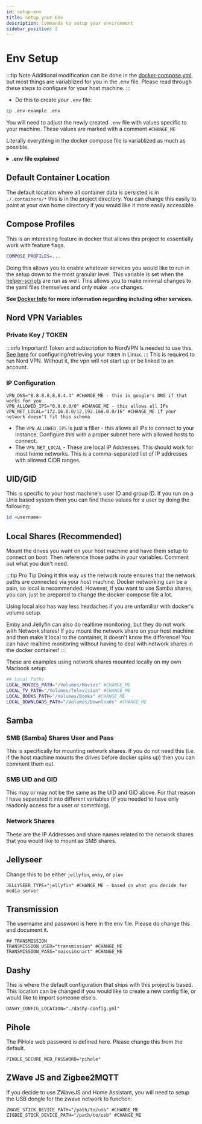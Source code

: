 ```yaml
---
id: setup-env
title: Setup your Env
description: Commands to setup your environment
sidebar_position: 2
---
```


# Env Setup

:::tip Note
Additional modification can be done in the [docker-compose.yml](https://github.com/Homemediadocker/Home-Media-Docker/blob/main/docker-compose.yml), but most things are variablized for you in the .env file. Please read through these steps to configure for your host machine.
:::

- Do this to create your `.env` file:

```sh
cp .env-example .env
```

You will need to adjust the newly created `.env` file with values specific to your machine. These values are marked with a comment `#CHANGE_ME`

Literally everything in the docker compose file is variablized as much as possible.

<details>
    <summary><strong>.env file explained</strong></summary>

```bash
## CONTAINER  DATA LOCATION
# This will place the container data in the current repo location.
# You can change this and all data will be placed in that location.
DEFAULT_CONTAINER_DATA_LOCATION="./.containers" # Change this if you want the data outside of this repo
TRAEFIK_CONFIG_DIRECTORY="../traefik-data"
PROJECT_HOSTNAME="localhost"

####### TRAEFIK/ACME ############
CF_API_EMAIL="" # Cloudflare email address used
CF_DNS_API_TOKEN="" # Cloudflare api token (global)
ACME_DNS_CHALLENGE_PROVIDER="cloudflare" # The provider name -- cloudflare and netlify are supported out of the box
TRAEFIK_TLS_CERTRESOLVER="cloudflare" # The provider name -- cloudflare and netlify are supported out of the box
TRAEFIK_DASHBOARD_CREDENTIALS=admin:$$2y$$05$$cqTXRio8juH740Wo7m4y5OWFbQKB0eTaHexKPYmssn4qctTe8ElQe # just admin/password but hashed.
TRAEFIK_NETLIFY_TOKEN="asdfasdfasdfasdfasdfasdfasdfasdf" # API Token from netlify dashboard

## COMPOSE_PROFILES ---- Use this variable to select which containers you would like to spin up.
## Or you can just pass "all" into the variable and it will spin up everything (except the media server, that requires you to pass it in yourself)
# COMPOSE_PROFILES=all

## or all with media server
# COMPOSE_PROFILES=all,jellyfin

## Or just individually comma separate your services.
COMPOSE_PROFILES=bookstack,dashy,duplicati,jellyseerr,komga,pihole,portainer,prowlarr,radarr,sonarr,transmission,vpn,jellyfin,homeassistant,zwavejs,zigbee2mqtt,mealie

## OPTIONS ---- bookstack,dashy,duplicati,jellyseerr,komga,pihole,portainer,prowlarr,radarr,sonarr,transmission,vpn
## MORE OPTIONS- jellyfin,emby,plex,homeassistant,zwavejs,zigbee2mqtt,homeAutomation,all

############################################
########## CONTAINER NAMES #################
############################################
BOOKSTACK_APP_CONTAINER_NAME="bookstack"
BOOKSTACK_DB_CONTAINER_NAME="bookstack_db"
DASHY_CONTAINER_NAME="dashy"
DUPLICATI_CONTAINER_NAME="duplicati"
EMBY_CONTAINER_NAME="emby"
HEIMDALL_CONTAINER_NAME="heimdall"
HOME_ASSISTANT_CONTAINER_NAME="homeassistant"
JACKETT_CONTAINER_NAME="jackett"
JELLYFIN_CONTAINER_NAME="jellyfin"
JELLYSEERR_CONTAINER_NAME="jellyseerr"
KOMGA_CONTAINER_NAME="komga"
MEALIE_CONTAINER_NAME="mealie"
MEALIE_POSTGRES_CONTAINER_NAME="mealie-postgres"
PIHOLE_CONTAINER_NAME="pihole"
PLEX_CONTAINER_NAME="plex"
PORTAINER_CONTAINER_NAME="portainer"
PROWLARR_CONTAINER_NAME="prowlarr"
RADARR_CONTAINER_NAME="radarr"
SONARR_CONTAINER_NAME="sonarr"
TRAEFIK_CONTAINER_NAME="traefik"
TRANSMISSION_CONTAINER_NAME="transmission"
VPN_CONTAINER_NAME="vpn"
ZIGBEE2MQTT_CONTAINER_NAME="zigbee2mqtt"
ZWAVE_JS_CONTAINER_NAME="zwavejs"

## NORDVPN SPECIFIC VARIABLES
TOKEN=11111111111223123123123123asdba123 # This is specific to nord VPN - found in the account settings and generated by the user
PRIVATE_KEY=sdlfkabakjhslkdgjadlfkjasdfhaskdjhagsdg ##CHANGE ME - follow instructions to obtain the private key
NORD_TECHNOLOGY=NordLynx # NordLynx or OpenVPN
NORD_CONNECT_AREA=United_States # You can separate this by country and city too, but if you leave it blank it will just default to the recommended fastest server

VPN_DNS="8.8.8.8,8.8.4.4" #CHANGE_ME - this is google's DNS if that works for you
VPN_ALLOWED_IPS="0.0.0.0/0" #CHANGE_ME - this allows all IPs
VPN_NET_LOCAL="172.16.0.0/12,192.168.0.0/16" #CHANGE_ME if your network doesn't fit this schema

## User Host Machine - unix machines can find this by doing `id <username>`
UID="111" ##CHANGE ME this is usually the user id on the host machine that will be running the docker compose command. But you can make this be a less privileged user and that is fine too
GID="111" ##CHANGE ME group id of the associated user(s) that may be running this. This is passed into the docker env so keep in mind that this will be the only one in there.
TIMEZONE="America/Chicago" ##CHANGE ME - Your timezone. This gets passed into basically every container.

## Samba
SMB_USER="samba" ##CHANGE ME If you are on Mac, this SMB user is what will be used to mount the network drives on your machine.
SMB_PASS="test" ##CHANGE ME If you are on Mac, this SMB password is what will be used to mount the network drives on your machine.

## unix machines can find this by doing `id <username>` for the desired user's id on that machine
SMB_UID="12312" ##CHANGE ME The user ID that has access to the smb shares
SMB_GID="123123" ##CHANGE ME the group ID that has access to the smb shares

## Network Paths
MOVIE_NETWORK_SHARE="//IP.IP.IP.IP/SHARENAME" ##CHANGE ME network share for movies content
TV_NETWORK_SHARE="//IP.IP.IP.IP/SHARENAME" ##CHANGE ME network share for tv content

## Local Paths
LOCAL_MOVIES_PATH="/Volumes/Movies" # #CHANGE ME - this is if you don't use the network shares in the dockerfile, and want to mount them on the host machine.
LOCAL_TV_PATH="/Volumes/Television" # #CHANGE ME - this is if you don't use the network shares in the dockerfile, and want to mount them on the host machine.
LOCAL_BOOKS_PATH="/Volumes/Books" #CHANGE_ME - this is if you don't use the network shares in the dockerfile, and want to mount them on the host machine.
LOCAL_DOWNLOADS_PATH="/Volumes/Downloads" # #CHANGE ME - this is if you don't use the network shares in the dockerfile, and want to mount them on the host machine. This is for transmission specifically.

## Jellyseerr
JELLYSEER_LOG_LEVEL="info" # change this to `debug` to show more logs.
JELLYSEER_TYPE="emby" # #CHANGE ME -  emby, jellyfin, plex --- those are all options

## PLEX
PLEX_CLAIM=""
PLEX_VERSION="docker"

## Komga
KOMGA_LIBRARIES_SCAN_STARTUP="true"
KOMGA_JAVA_OPTS="-Xmx8g" ## 8 GB - this helps reduce times waiting for pages to process and reduces crashing
KOMGA_REMEMBERME_KEY="" #CHANGE ME - need to add this to be able to remember a login

## JACKETT - THIS IS PROBABLY NOT USED BUT HERE THEY ARE
JACKETT_RUN_OPTS=""
JACKETT_AUTO_UPDATE="true"

## TRANSMISSION
TRANSMISSION_USER="transmission" ### #CHANGE ME
TRANSMISSION_PASS="noissimsnart" ### #CHANGE ME
TRANSMISSION_PEERPORT=""
TRANSMISSION_HOST_WHITELIST=""

## DUPLICATI
DUPLICATI_CLI_ARGS=""

## ZWAVE2MQTT (ZWAVEJS)
ZWAVE_STICK_DEVICE_PATH="/path/to/usb" #CHANGE_ME
# ZWAVE_STICK_DEVICE_PATH="/dev/cu.usbserial-533D0042421"

## Zigbee2MQTT (Zigbee)
ZIGBEE_STICK_DEVICE_PATH="/path/to/usb" #CHANGE_ME
#ZIGBEE_STICK_DEVICE_PATH="/dev/serial/by-id/usb-Texas_Instruments_TI_CC2531_USB_CDC___0X00124B0018ED3DDF-if00"

## PIHOLE
PIHOLE_SECURE_WEB_PASSWORD="pihole"
PIHOLE_STATIC_IP_ADDRESS="192.168.1.200"
PIHOLE_NETWORK_GATEWAY="192.168.1.1"
PIHOLE_NETWORK_ADDRESS_POOL="192.168.1.0/24"
PIHOLE_NETWORK_INTERFACE="eth0"

## Dashy
# Your Backup ID: xxxx-xxxx-xxxx-xxxx
DASHY_CONFIG_LOCATION="./dashy-config.yml"

## Bookstack - OSS Confluence Alternative
BOOKSTACK_PORT="6875"
BOOKSTACK_APP_URL="https://${PROJECT_HOSTNAME}" #CHANGE_ME - if you are hosting outside your local machine


BOOKSTACK_DB_HOST="${BOOKSTACK_DB_CONTAINER_NAME}"
BOOKSTACK_DB_PORT=3306
BOOKSTACK_DB_NAME="bookstackapp" #CHANGE_ME - optionally change. this can stay
BOOKSTACK_DB_USER="bookstack" #CHANGE_ME
BOOKSTACK_DB_PASS="kcatskoob" #CHANGE_ME
BOOKSTACK_DB_ROOT_PASS="kcatskoob" #CHANGE_ME

##### MEALIE
MEALIE_VERSION_TAG="latest"
MEALIE_MEMORY_LIMIT="512M"
MEALIE_ALLOW_SIGNUP="false"
MEALIE_MAX_WORKERS=1
MEALIE_MAX_WEB_CONCURRENCY=2

### MEALIE SMTP SETTINGS
MEALIE_SMTP_HOST=smtp.gmail.com
MEALIE_SMTP_FROM_EMAIL=example@gmail.com
MEALIE_SMTP_USER=example@gmail.com
MEALIE_SMTP_PASSWORD=test1234

#######################################################################################################################
##################################### DANGER BELOW - THESE ARE DEFAULT VALUES FOR PORTS ###############################
#######################################################################################################################

## EXPOSED PORTS ---
## These are defaults and can be changed,
## but use caution and take backups because changing these
## may lead to loss of access to a service
BOOKSTACK_WEB_HOST_HTTP_PORT="${BOOKSTACK_PORT}"
DASHY_HOST_HTTP_PORT="4000"
DUPLICATI_HOST_PORT="8200"
EMBY_HOST_PORT="8096"
EMBY_HOST_PORT_SSL="8920"
EMBYSTAT_HOST_PORT="6555"
HEIMDALL_HOST_HTTP_PORT="3080"
HEIMDALL_HOST_HTTPS_PORT="30803"
JACKETT_HOST_PORT="9117"
JELLYFIN_HOST_PORT="8096"
JELLYFIN_HOST_PORT_SSL="8920"
JELLYSEERR_HOST_PORT="5055"
KOMGA_HOST_PORT="8341"
MEALIE_HOST_PORT="9925"
PIHOLE_HOST_PORT="8880"
PLEX_HOST_PORT="32400"
PORTAINER_HOST_PORT="9000"
PORTAINER_HOST_PORT_SSL="49443"
PROWLARR_HOST_PORT="9696"
RADARR_HOST_PORT="7878"
SONARR_HOST_PORT="8989"
SONARR_HOST_PORT_SSL="9898"
TRAEFIK_DASHBOARD_PORT="8080"
TRANSMISSION_HOST_PORT="9091"
TRANSMISSION_SEED_DISCOVERY_PORT_TCP="51413"
TRANSMISSION_SEED_DISCOVERY_PORT_UDP="51413"


#### HOME AUTOMATION EXPOSED PORTS ####
HOME_ASSISTANT_HOST_PORT="8123"
ZIGBEE2MQTT_HOST_PORT="38080"
ZWAVE_JS_UI_HOST_PORT="8091"
ZWAVE_JS_WS_HOST_PORT="3000"

## Gitlab specific
RUNNER_NAME=RUNNER-NAME
REGISTRATION_TOKEN=TOKEN
CI_SERVER_URL=https://gitlab.com/

##### AUTHENTIK ######
#### I KNOW SOME OF THESE ARE DUPED. I'll clean these up in a later commit
# .env (in ALL)
DOCKERDIR=${DEFAULT_CONTAINER_DATA_LOCATION}  # CHANGEME
PUID=${UID}               # CHANGEME
PGID=${GID}               # CHANGEME
TZ=${TIMEZONE}
DOMAIN=${PROJECT_HOSTNAME}    # CHANGEME


################################################################
# PostgreSQL
################################################################
POSTGRES_DB=pgauthentik
POSTGRES_USER=authentik
POSTGRES_PASSWORD=testing123
PG_PASS=testing123


################################################################
# Authentik
################################################################
AUTHENTIK_REDIS__HOST=authentik_redis
AUTHENTIK_LISTEN__HTTP=authentik-server:8000
AUTHENTIK_LISTEN__HTTPS=authentik-server:8443

AUTHENTIK_POSTGRESQL__HOST=authentik_postgresql
AUTHENTIK_POSTGRESQL__NAME=$POSTGRES_DB
AUTHENTIK_POSTGRESQL__USER=$POSTGRES_USER
AUTHENTIK_POSTGRESQL__PASSWORD=$POSTGRES_PASSWORD

AUTHENTIK_ERROR_REPORTING__ENABLED: "false"
AUTHENTIK_SECRET_KEY=123123123123123123123123123123
# WORKERS=2

# SMTP Host Emails are sent to
AUTHENTIK_EMAIL__HOST=smtp.gmail.com
AUTHENTIK_EMAIL__PORT=587
# Optionally authenticate (don't add quotation marks to your password)
AUTHENTIK_EMAIL__USERNAME=CHANGEME@gmail.com
AUTHENTIK_EMAIL__PASSWORD=/run/secrets/authelia_notifier_smtp_password
# Use StartTLS
AUTHENTIK_EMAIL__USE_TLS=false
# Use SSL
AUTHENTIK_EMAIL__USE_SSL=false
AUTHENTIK_EMAIL__TIMEOUT=10
# Email address authentik will send from, should have a correct @domain
AUTHENTIK_EMAIL__FROM=CHANGEME@gmail.com

#########################################################################################
########## ENABLE MIDDLEWARES IF YOU WANT TO USE PROXY AUTHENTICATION ###################
#########################################################################################
# PROWLARR_AUTHENTIK_MIDDLEWARE="traefik.http.routers.${PROWLARR_CONTAINER_NAME}.middlewares=middlewares-authentik@file"
# RADARR_AUTHENTIK_MIDDLEWARE="traefik.http.routers.${RADARR_CONTAINER_NAME}.middlewares=middlewares-authentik@file"
# SONARR_AUTHENTIK_MIDDLEWARE="traefik.http.routers.${SONARR_CONTAINER_NAME}.middlewares=middlewares-authentik@file"
# TRAEFIK_DASHBOARD_AUTHENTIK_MIDDLEWARE="traefik.http.routers.${TRAEFIK_CONTAINER_NAME}.middlewares=middlewares-authentik@file"


################################################################
# GeoIP
################################################################
GEOIPUPDATE_ACCOUNT_ID=CHANGEME
GEOIPUPDATE_LICENSE_KEY=CHANGEME
AUTHENTIK_AUTHENTIK__GEOIP=/geoip/GeoLite2-City.mmdb
GEOIPUPDATE_EDITION_IDS=GeoLite2-City
GEOIPUPDATE_FREQUENCY=8
```

</details>

## Default Container Location

The default location where all container data is persisted is in `./.containers/*` this is in the project directory. You can change this easily to point at your own home directory if you would like it more easily accessible.

## Compose Profiles

This is an interesting feature in docker that allows this project to essentially work with feature flags.

```bash
COMPOSE_PROFILES=...
```

Doing this allows you to enable whatever services you would like to run in the setup down to the most granular level. This variable is set when the [helper-scripts](./helper-scripts.mdx) are run as well. This allows you to make minimal changes to the yaml files themselves and only make `.env` changes.

**See [Docker Info](./docker-info.mdx) for more information regarding including other services.**

## Nord VPN Variables

### Private Key / TOKEN

:::info Important!
Token and subscription to NordVPN Is needed to use this.
[See here](https://support.nordvpn.com/hc/en-us/articles/20286980309265-How-to-use-a-token-with-NordVPN-on-Linux) for configuring/retrieving your `TOKEN` in Linux.
:::
This is required to run Nord VPN. Without it, the vpn will not start up or be linked to an account.

### IP Configuration

```shell
VPN_DNS="8.8.8.8,8.8.4.4" #CHANGE_ME - this is google's DNS if that works for you
VPN_ALLOWED_IPS="0.0.0.0/0" #CHANGE_ME - this allows all IPs
VPN_NET_LOCAL="172.16.0.0/12,192.168.0.0/16" #CHANGE_ME if your network doesn't fit this schema
```

- The `VPN_ALLOWED_IPS` is just a filler - this allows all IPs to connect to your instance. Configure this with a proper subnet here with allowed hosts to connect.
- The `VPN_NET_LOCAL` - These are local IP Addresses. This should work for most home networks. This is a comma-separated list of IP addresses with allowed CIDR ranges.

## UID/GID

This is specific to your host machine's user ID and group ID. If you run on a Unix based system then you can find these values for a user by doing the following:

```bash
id <username>
```

## Local Shares (Recommended)

Mount the drives you want on your host machine and have them setup to connect on boot. Then reference those paths in your variables. Comment out what you don't need.

:::tip Pro Tip
Doing it this way vs the network route ensures that the network paths are connected via your host machine. Docker networking can be a pain, so local is recommended. However, if you want to use Samba shares, you can, just be prepared to change the docker-compose file a lot.

Using local also has way less headaches if you are unfamiliar with docker's volume setup.

Emby and Jellyfin can also do realtime monitoring, but they do not work with Network shares! If you mount the network share on your host machine and then make it local to the container, it doesn't know the difference! You can have realtime monitoring without having to deal with network shares in the docker container!
:::

These are examples using network shares mounted locally on my own Macbook setup:

```bash
## Local Paths
LOCAL_MOVIES_PATH="/Volumes/Movies" #CHANGE_ME
LOCAL_TV_PATH="/Volumes/Television" #CHANGE_ME
LOCAL_BOOKS_PATH="/Volumes/Books" #CHANGE_ME
LOCAL_DOWNLOADS_PATH="/Volumes/Downloads" #CHANGE_ME
```

## Samba

### SMB (Samba) Shares User and Pass

This is specifically for mounting network shares. If you do not need this (i.e. if the host machine mounts the drives before docker spins up) then you can comment them out.

### SMB UID and GID

This may or may not be the same as the UID and GID above. For that reason I have separated it into different variables (if you needed to have only readonly access for a user or something).

### Network Shares

These are the IP Addresses and share names related to the network shares that you would like to mount as SMB shares.

## Jellyseer

Change this to be either `jellyfin`, `emby`, or `plex`

```shell
JELLYSEER_TYPE="jellyfin" #CHANGE_ME - based on what you decide for media server
```

## Transmission

The username and password is here in the env file. Please do change this and document it.

```shell
## TRANSMISSION
TRANSMISSION_USER="transmission" #CHANGE_ME
TRANSMISSION_PASS="noissimsnart" #CHANGE_ME
```

## Dashy

This is where the default configuration that ships with this project is based. This location can be changed if you would like to create a new config file, or would like to import someone else's.

```shell
DASHY_CONFIG_LOCATION="./dashy-config.yml"
```

## Pihole

The PiHole web password is defined here. Please change this from the default.

```shell
PIHOLE_SECURE_WEB_PASSWORD="pihole"
```

## ZWave JS and Zigbee2MQTT

If you decide to use ZWaveJS and Home Assistant, you will need to setup the USB dongle for the zwave network to function:

```shell
ZWAVE_STICK_DEVICE_PATH="/path/to/usb" #CHANGE_ME
ZIGBEE_STICK_DEVICE_PATH="/path/to/usb" #CHANGE_ME
```
